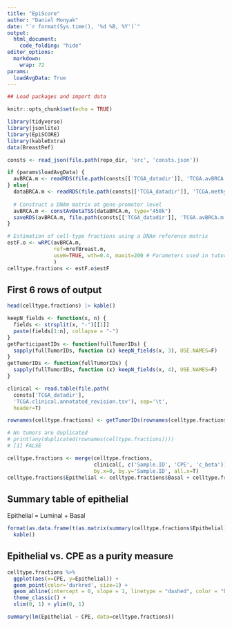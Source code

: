 ```yaml
---
title: "EpiScore"
author: "Daniel Monyak"
date: "`r format(Sys.time(), '%d %B, %Y')`"
output: 
  html_document:
    code_folding: "hide"
editor_options: 
  markdown: 
    wrap: 72
params:
  loadAvgData: True
---
```


```r
## Load packages and import data

knitr::opts_chunk$set(echo = TRUE)

library(tidyverse)
library(jsonlite)
library(EpiSCORE)
library(kableExtra)
data(BreastRef)

consts <- read_json(file.path(repo_dir, 'src', 'consts.json'))

if (params$loadAvgData) {
  avBRCA.m <- readRDS(file.path(consts[['TCGA_datadir']], 'TCGA.avBRCA.m.rds'))
} else{
  dataBRCA.m <- readRDS(file.path(consts[['TCGA_datadir']], 'TCGA.methyl.rds'))
  
  # Construct a DNAm matrix at gene-promoter level
  avBRCA.m <- constAvBetaTSS(dataBRCA.m, type="450k")
  saveRDS(avBRCA.m, file.path(consts[['TCGA_datadir']], 'TCGA.avBRCA.m.rds'))
}
```


```r
# Estimation of cell-type fractions using a DNAm reference matrix
estF.o <- wRPC(avBRCA.m,
               ref=mrefBreast.m,
               useW=TRUE, wth=0.4, maxit=200 # Parameters used in tutorial vignette
               )
celltype.fractions <- estF.o$estF
```

## First 6 rows of output

```r
head(celltype.fractions) |> kable()
```

```r

keepN_fields <- function(x, n) {
  fields <- strsplit(x, "-")[[1]]
  paste(fields[1:n], collapse = "-")
}
getParticipantIDs <- function(fullTumorIDs) {
  sapply(fullTumorIDs, function (x) keepN_fields(x, 3), USE.NAMES=F)
}
getTumorIDs <- function(fullTumorIDs) {
  sapply(fullTumorIDs, function (x) keepN_fields(x, 4), USE.NAMES=F)
}

clinical <- read.table(file.path(
  consts['TCGA_datadir'],
  'TCGA.clinical.annotated_revision.tsv'), sep='\t',
  header=T)

rownames(celltype.fractions) <- getTumorIDs(rownames(celltype.fractions))

# No tumors are duplicated
# print(any(duplicated(rownames(celltype.fractions))))
# [1] FALSE

celltype.fractions <- merge(celltype.fractions,
                            clinical[, c('Sample.ID', 'CPE', 'c_beta')],
                            by.x=0, by.y='Sample.ID', all.x=T)
celltype.fractions$Epithelial <- celltype.fractions$Basal + celltype.fractions$Luminal
```

## Summary table of epithelial

Epithelial = Luminal + Basal
```r
format(as.data.frame(t(as.matrix(summary(celltype.fractions$Epithelial)))), digits=2) |>
  kable()
```

## Epithelial vs. CPE as a purity measure
```r
celltype.fractions %>%
  ggplot(aes(x=CPE, y=Epithelial)) +
  geom_point(color='darkred', size=1) +
  geom_abline(intercept = 0, slope = 1, linetype = "dashed", color = "black") +
  theme_classic() + 
  xlim(0, 1) + ylim(0, 1)

summary(lm(Epithelial ~ CPE, data=celltype.fractions))
```

